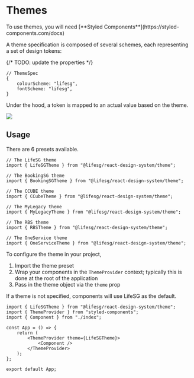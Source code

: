 
<Meta title="Foundations/Themes/Introduction" />

# Themes

<DocInfo>
    To use themes, you will need [**Styled
    Components**](https://styled-components.com/docs)
</DocInfo>

A theme specification is composed of several schemes, each representing a set of design tokens:

{/* TODO: update the properties */}

```tsx
// ThemeSpec
{
    colourScheme: "lifesg",
    fontScheme: "lifesg",
}
```

Under the hood, a token is mapped to an actual value based on the theme.

<img src="/img/theme-token-mapping.png" />

## Usage

There are 6 presets available.

```tsx
// The LifeSG theme
import { LifeSGTheme } from "@lifesg/react-design-system/theme";

// The BookingSG theme
import { BookingSGTheme } from "@lifesg/react-design-system/theme";

// The CCUBE theme
import { CCubeTheme } from "@lifesg/react-design-system/theme";

// The MyLegacy theme
import { MyLegacyTheme } from "@lifesg/react-design-system/theme";

// The RBS theme
import { RBSTheme } from "@lifesg/react-design-system/theme";

// The OneService theme
import { OneServiceTheme } from "@lifesg/react-design-system/theme";
```

To configure the theme in your project,

1. Import the theme preset
2. Wrap your components in the `ThemeProvider` context; typically this is done at the root of the application
3. Pass in the theme object via the `theme` prop

<DocNote>
    If a theme is not specified, components will use LifeSG as the default.
</DocNote>

```tsx
import { LifeSGTheme } from "@lifesg/react-design-system/theme";
import { ThemeProvider } from "styled-components";
import { Component } from "./index";

const App = () => {
    return (
        <ThemeProvider theme={LifeSGTheme}>
            <Component />
        </ThemeProvider>
    );
};

export default App;
```
